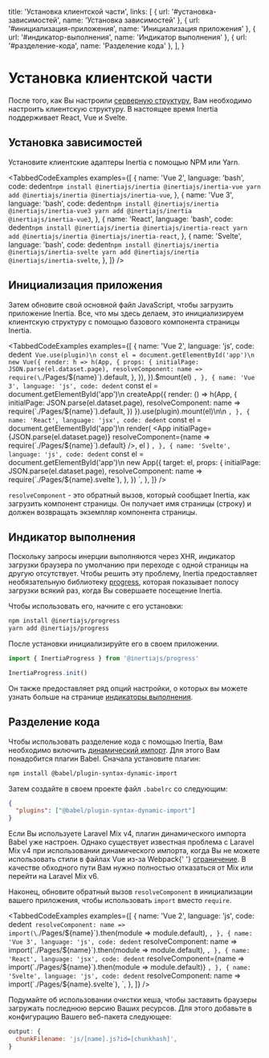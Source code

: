 
  title: 'Установка клиентской части',
  links: [
    { url: '#установка-зависимостей', name: 'Установка зависимостей' },
    { url: '#инициализация-приложения', name: 'Инициализация приложения' },
    { url: '#индикатор-выполнения', name: 'Индикатор выполнения' },
    { url: '#разделение-кода', name: 'Разделение кода' },
  ],
}

# Установка клиентской части

После того, как Вы настроили [серверную структуру](/server-side-setup), Вам необходимо настроить клиентскую структуру. В настоящее время Inertia поддерживает React, Vue и Svelte.

## Установка зависимостей

Установите клиентские адаптеры Inertia с помощью NPM или Yarn.

<TabbedCodeExamples
  examples={[
    {
      name: 'Vue 2',
      language: 'bash',
      code: dedent`
        npm install @inertiajs/inertia @inertiajs/inertia-vue
        yarn add @inertiajs/inertia @inertiajs/inertia-vue
      `,
    },
    {
      name: 'Vue 3',
      language: 'bash',
      code: dedent`
        npm install @inertiajs/inertia @inertiajs/inertia-vue3
        yarn add @inertiajs/inertia @inertiajs/inertia-vue3
      `,
    },
    {
      name: 'React',
      language: 'bash',
      code: dedent`
        npm install @inertiajs/inertia @inertiajs/inertia-react
        yarn add @inertiajs/inertia @inertiajs/inertia-react
      `,
    },
    {
      name: 'Svelte',
      language: 'bash',
      code: dedent`
        npm install @inertiajs/inertia @inertiajs/inertia-svelte
        yarn add @inertiajs/inertia @inertiajs/inertia-svelte
      `,
    },
  ]}
/>

## Инициализация приложения

Затем обновите свой основной файл JavaScript, чтобы загрузить приложение Inertia. Все, что мы здесь делаем, это инициализируем клиентскую структуру с помощью базового компонента страницы Inertia.

<TabbedCodeExamples
  examples={[
    {
      name: 'Vue 2',
      language: 'js',
      code: dedent`
        Vue.use(plugin)\n
        const el = document.getElementById('app')\n
        new Vue({
          render: h => h(App, {
            props: {
              initialPage: JSON.parse(el.dataset.page),
              resolveComponent: name => require(\`./Pages/\${name}\`).default,
            },
          }),
        }).$mount(el)
      `,
    },
    {
      name: 'Vue 3',
      language: 'js',
      code: dedent`
        const el = document.getElementById('app')\n
        createApp({
          render: () => h(App, {
            initialPage: JSON.parse(el.dataset.page),
            resolveComponent: name => require(\`./Pages/\${name}\`).default,
          })
        }).use(plugin).mount(el)\n\n
      `,
    },
    {
      name: 'React',
      language: 'jsx',
      code: dedent`
        const el = document.getElementById('app')\n
        render(
          <App
            initialPage={JSON.parse(el.dataset.page)}
            resolveComponent={name => require(\`./Pages/\${name}\`).default}
          />,
          el
        )
      `,
    },
    {
      name: 'Svelte',
      language: 'js',
      code: dedent`
        const el = document.getElementById('app')\n
        new App({
          target: el,
          props: {
            initialPage: JSON.parse(el.dataset.page),
            resolveComponent: name => require(\`./Pages/\${name}.svelte\`),
          },
        })
      `,
    },
  ]}
/>

`resolveComponent` - это обратный вызов, который сообщает Inertia, как загрузить компонент страницы. Он получает имя страницы (строку) и должен возвращать экземпляр компонента страницы.

## Индикатор выполнения

Поскольку запросы инерции выполняются через XHR, индикатор загрузки браузера по умолчанию при переходе с одной страницы на другую отсутствует. Чтобы решить эту проблему, Inertia предоставляет необязательную библиотеку [progress](https://github.com/inertiajs/progress), которая показывает полосу загрузки всякий раз, когда Вы совершаете посещение Inertia.

Чтобы использовать его, начните с его установки:

```bash
npm install @inertiajs/progress
yarn add @inertiajs/progress
```

После установки инициализируйте его в своем приложении.

```js
import { InertiaProgress } from '@inertiajs/progress'

InertiaProgress.init()
```

Он также предоставляет ряд опций настройки, о которых вы можете узнать больше на странице [индикаторы выполнения](/progress-indicators).

## Разделение кода

Чтобы использовать разделение кода с помощью Inertia, Вам необходимо включить [динамический импорт](https://github.com/tc39/proposal-dynamic-import). Для этого Вам понадобится плагин Babel. Сначала установите плагин:

```bash
npm install @babel/plugin-syntax-dynamic-import
```

Затем создайте в своем проекте файл `.babelrc` со следующим:

```json
{
  "plugins": ["@babel/plugin-syntax-dynamic-import"]
}
```

<Notice>
  Если Вы используете Laravel Mix v4, плагин динамического импорта Babel уже настроен. Однако существует известная проблема с Laravel Mix v4 при использовании динамического импорта, когда Вы не можете использовать стили в файлах Vue из-за Webpack{' '}
  <a href="https://github.com/JeffreyWay/laravel-mix/issues/1856#issuecomment-448082909">ограничение</a>. В качестве обходного пути Вам нужно полностью отказаться от Mix или перейти на Laravel Mix v6.
</Notice>

Наконец, обновите обратный вызов `resolveComponent` в инициализации вашего приложения, чтобы использовать `import` вместо `require`.

<TabbedCodeExamples
  examples={[
    {
      name: 'Vue 2',
      language: 'js',
      code: dedent`
        resolveComponent: name => import(\`./Pages/\${name}\`).then(module => module.default),
      `,
    },
    {
      name: 'Vue 3',
      language: 'js',
      code: dedent`
        resolveComponent: name => import(\`./Pages/\${name}\`).then(module => module.default),
      `,
    },
    {
      name: 'React',
      language: 'jsx',
      code: dedent`
        resolveComponent={name => import(\`./Pages/\${name}\`).then(module => module.default)}
      `,
    },
    {
      name: 'Svelte',
      language: 'js',
      code: dedent`
        resolveComponent: name => import(\`./Pages/\${name}.svelte\`),
      `,
    },
  ]}
/>

Подумайте об использовании очистки кеша, чтобы заставить браузеры загружать последнюю версию Ваших ресурсов. Для этого добавьте в конфигурацию Вашего веб-пакета следующее:

```js
output: {
  chunkFilename: 'js/[name].js?id=[chunkhash]',
}
```
